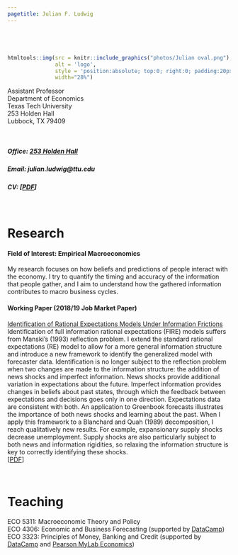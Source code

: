 ```yaml
---
pagetitle: Julian F. Ludwig
---
```






###### $~$

```r
htmltools::img(src = knitr::include_graphics("photos/Julian oval.png"),
               alt = 'logo',
               style = 'position:absolute; top:0; right:0; padding:20px;',
               width="28%")
```




Assistant Professor \
Department of Economics \
Texas Tech University \
253 Holden Hall \
Lubbock, TX 79409

<br>

##### Office: [253 Holden Hall](http://www.ttu.edu/map/?b=Holden%20Hall)

##### Email: julian.ludwig@ttu.edu

##### CV: [[PDF](cv/2020.06.26 CV Julian Ludwig.pdf)]


<br>

# Research

#### Field of Interest: Empirical Macroeconomics 
My research focuses on how beliefs and predictions of people interact with the economy. I try to quantify the timing and accuracy of the information that people gather, and I aim to understand how the gathered information contributes to macro business cycles.


#### Working Paper (2018/19 Job Market Paper)

[Identification of Rational Expectations Models Under Information Frictions](research/Ludwig ID of RE Models under IF.pdf) \
Identification of full information rational expectations (FIRE) models suffers from Manski's (1993) reflection problem. I extend the standard rational expectations (RE) model to allow for a more general information structure and introduce a new framework to identify the generalized model with forecaster data. Identification is no longer subject to the reflection problem when two changes are made to the information structure: the addition of news shocks and imperfect information. News shocks provide additional variation in expectations about the future. Imperfect information provides changes in beliefs about past states, through which the feedback between expectations and decisions goes only in one direction. Expectations data are consistent with both. An application to Greenbook forecasts illustrates the importance of both news shocks and learning about the past. When I apply this framework to a Blanchard and Quah (1989) decomposition, I reach qualitatively new results. For example, expansionary supply shocks decrease unemployment. Supply shocks are also particularly subject to both news and information rigidities, so relaxing the information structure is key to correctly identifying these shocks. \
[[PDF](research/Ludwig ID of RE Models under IF.pdf)]




$~$

# Teaching
ECO 5311: Macroeconomic Theory and Policy \
ECO 4306: Economic and Business Forecasting (supported by [DataCamp](https://www.datacamp.com/)) \
ECO 3323: Principles of Money, Banking and Credit (supported by [DataCamp](https://www.datacamp.com/) and [Pearson MyLab Economics](https://www.pearsonmylabandmastering.com/northamerica/myeconlab/))



